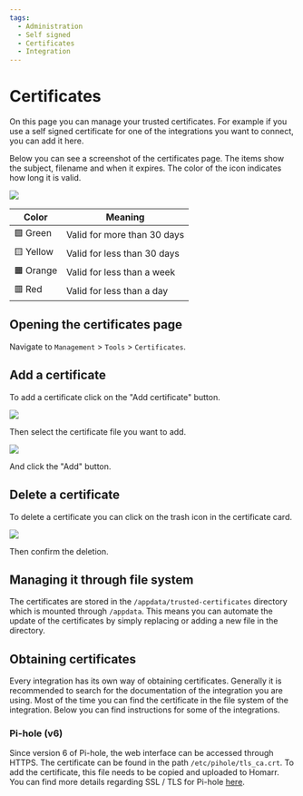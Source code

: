 ```yaml
---
tags:
  - Administration
  - Self signed
  - Certificates
  - Integration
---
```


# Certificates
On this page you can manage your trusted certificates. 
For example if you use a self signed certificate for one of the integrations you want to connect, you can add it here.

Below you can see a screenshot of the certificates page. 
The items show the subject, filename and when it expires. 
The color of the icon indicates how long it is valid.

![](./img/screenshot.png)

| Color | Meaning |
| --- | --- |
| 🟩 Green | Valid for more than 30 days |
| 🟨 Yellow | Valid for less than 30 days |
| 🟧 Orange | Valid for less than a week |
| 🟥 Red | Valid for less than a day |


## Opening the certificates page
Navigate to ``Management`` > ``Tools`` > ``Certificates``.

## Add a certificate
To add a certificate click on the "Add certificate" button.

![](./img/add-button.png)

Then select the certificate file you want to add.

![](./img/add-modal.png)

And click the "Add" button.

## Delete a certificate

To delete a certificate you can click on the trash icon in the certificate card.

![](./img/card.png)

Then confirm the deletion.

## Managing it through file system

The certificates are stored in the `/appdata/trusted-certificates` directory which is mounted through `/appdata`.
This means you can automate the update of the certificates by simply replacing or adding a new file in the directory.

## Obtaining certificates

Every integration has its own way of obtaining certificates.
Generally it is recommended to search for the documentation of the integration you are using.
Most of the time you can find the certificate in the file system of the integration.
Below you can find instructions for some of the integrations.

### Pi-hole (v6)

Since version 6 of Pi-hole, the web interface can be accessed through HTTPS.
The certificate can be found in the path `/etc/pihole/tls_ca.crt`. To add the certificate, this file needs to be copied and uploaded to Homarr.
You can find more details regarding SSL / TLS for Pi-hole [here](https://docs.pi-hole.net/api/tls/).